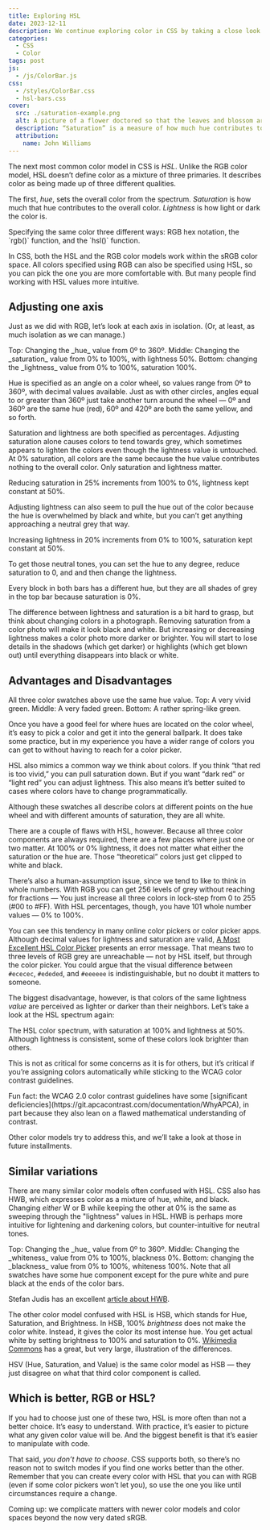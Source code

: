 ```yaml
---
title: Exploring HSL
date: 2023-12-11
description: We continue exploring color in CSS by taking a close look at HSL.
categories:
  - CSS
  - Color
tags: post
js:
  - /js/ColorBar.js
css:
  - /styles/ColorBar.css
  - hsl-bars.css
cover:
  src: ./saturation-example.png
  alt: A picture of a flower doctored so that the leaves and blossom are brilliant green and purple on the left, but fade into shades of grey on the right.
  description: “Saturation” is a measure of how much hue contributes to a color. Here is a picture of a Guzmania Bromeliad (I think) with saturation decreasing from left to right.
  attribution:
    name: John Williams
---
```



The next most common color model in CSS is _HSL_. Unlike the RGB color model, HSL doesn’t define color as a mixture of three primaries. It describes color as being made up of three different qualities.

The first, _hue_, sets the overall color from the spectrum. _Saturation_ is how much that hue contributes to the overall color. _Lightness_ is how light or dark the color is.

<ArticleFigure position="right">
	<div class="box" slot="fig">
		<LabeledSwatch color="#c414b3" label="#c414b3" />
		<LabeledSwatch color="rgb(196 20 179)" label="rgb(196 20 179)" />
		<LabeledSwatch color="hsl(306deg, 81%, 42%)" label="hsl(306deg 81% 42%)" />
	</div>
	Specifying the same color three different ways: RGB hex notation, the `rgb()` function, and the
	`hsl()` function.
</ArticleFigure>

In CSS, both the HSL and the RGB color models work within the sRGB color space. All colors specified using RGB can also be specified using HSL, so you can pick the one you are more comfortable with. But many people find working with HSL values more intuitive.

## Adjusting one axis

Just as we did with RGB, let’s look at each axis in isolation. (Or, at least, as much isolation as we can manage.)

<ArticleFigure>
	<div class="box" slot="fig">
		<ColorBar numSwatches="18" class="hsl hue" style="margin-bottom: 1rem;" />
		<ColorBar numSwatches="20" class="hsl saturation" style="margin-bottom: 1rem;" />
		<ColorBar numSwatches="20" class="hsl lightness" style="margin-bottom: 1rem;" />
	</div>
	Top: Changing the _hue_ value from 0º to 360º. Middle: Changing the _saturation_ value from 0% to
	100%, with lightness 50%. Bottom: changing the _lightness_ value from 0% to 100%, saturation 100%.
</ArticleFigure>

Hue is specified as an angle on a color wheel, so values range from 0º to 360º, with decimal values available. Just as with other circles, angles equal to or greater than 360º just take another turn around the wheel — 0º and 360º are the same hue (red), 60º and 420º are both the same yellow, and so forth.

Saturation and lightness are both specified as percentages. Adjusting saturation alone causes colors to tend towards grey, which sometimes appears to lighten the colors even though the lightness value is untouched. At 0% saturation, all colors are the same because the hue value contributes nothing to the overall color. Only saturation and lightness matter.

<ArticleFigure>
	<div class="box" slot="fig">
		<ColorBar numSwatches="16" class="hsl hue" style="--s: 100%" />
		<ColorBar numSwatches="16" class="hsl hue" style="--s: 75%" />
		<ColorBar numSwatches="16" class="hsl hue" style="--s: 50%" />
		<ColorBar numSwatches="16" class="hsl hue" style="--s: 25%" />
		<ColorBar numSwatches="16" class="hsl hue" style="--s: 0%" />
	</div>
	Reducing saturation in 25% increments from 100% to 0%, lightness kept constant at 50%.
</ArticleFigure>

Adjusting lightness can also seem to pull the hue out of the color because the hue is overwhelmed by black and white, but you can’t get anything approaching a neutral grey that way.

<ArticleFigure>
	<div class="box" slot="fig">
		<ColorBar numSwatches="16" class="hsl hue" style="--l: 0%" />
		<ColorBar numSwatches="16" class="hsl hue" style="--l: 20%" />
		<ColorBar numSwatches="16" class="hsl hue" style="--l: 40%" />
		<ColorBar numSwatches="16" class="hsl hue" style="--l: 60%" />
		<ColorBar numSwatches="16" class="hsl hue" style="--l: 80%" />
		<ColorBar numSwatches="16" class="hsl hue" style="--l: 100%" />
	</div>
	Increasing lightness in 20% increments from 0% to 100%, saturation kept constant at 50%.
</ArticleFigure>

To get those neutral tones, you can set the hue to any degree, reduce saturation to 0, and and then change the lightness.

<ArticleFigure>
	<div class="box" slot="fig">
		<ColorBar numSwatches="16" class="hsl lightness" style="--s: 0%" />
		<ColorBar numSwatches="16" class="hsl hue" style="--l: 25%" />
	</div>
	Every block in both bars has a different hue, but they are all shades of grey in the top bar
	because saturation is 0%.
</ArticleFigure>

The difference between lightness and saturation is a bit hard to grasp, but think about changing colors in a photograph. Removing saturation from a color photo will make it look black and white. But increasing or decreasing lightness makes a color photo more darker or brighter. You will start to lose details in the shadows (which get darker) or highlights (which get blown out) until everything disappears into black or white.

## Advantages and Disadvantages

<ArticleFigure position="right">
	<div class="box" slot="fig">
		<LabeledSwatch color="hsl(127deg 100% 50%)" label="hsl(127deg 100% 50%)" />
		<LabeledSwatch color="hsl(127deg 10% 50%)" label="hsl(127deg 10% 50%)" />
		<LabeledSwatch color="hsl(127deg, 56%, 37%)" label="hsl(127deg 56% 37%)" />
	</div>
	All three color swatches above use the same hue value. Top: A very vivid green. Middle: A very
	faded green. Bottom: A rather spring-like green.
</ArticleFigure>

Once you have a good feel for where hues are located on the color wheel, it’s easy to pick a color and get it into the general ballpark. It does take some practice, but in my experience you have a wider range of colors you can get to without having to reach for a color picker.

HSL also mimics a common way we think about colors. If you think “that red is too vivid,” you can pull saturation down. But if you want “dark red” or “light red” you can adjust lightness. This also means it’s better suited to cases where colors have to change programmatically.

<ArticleFigure position="right">
	<div class="box" slot="fig">
		<LabeledSwatch color="hsl(270deg 100% 100%)" label="hsl(270deg 100% 100%)" />
		<LabeledSwatch color="hsl(60deg 75% 100%)" label="hsl(60deg 75% 100%)" />
		<LabeledSwatch color="hsl(43.23deg 0% 100%)" label="hsl(43.23deg 0% 100%)" />
	</div>
	Although these swatches all describe colors at different points on the hue wheel and with
	different amounts of saturation, they are all white.
</ArticleFigure>

There are a couple of flaws with HSL, however. Because all three color components are always required, there are a few places where just one or two matter. At 100% or 0% lightness, it does not matter what either the saturation or the hue are. Those “theoretical” colors just get clipped to white and black.

There’s also a human-assumption issue, since we tend to like to think in whole numbers. With RGB you can get 256 levels of grey without reaching for fractions — You just increase all three colors in lock-step from 0 to 255 (#00 to #FF). With HSL percentages, though, you have 101 whole number values — 0% to 100%.

You can see this tendency in many online color pickers or color picker apps. Although decimal values for lightness and saturation are valid, [A Most Excellent HSL Color Picker](https://hslpicker.com/#f0f0f0) presents an error message. That means two to three levels of RGB grey are unreachable — not by HSL itself, but through the color picker. You could argue that the visual difference between `#ececec`, `#ededed`, and `#eeeeee` is indistinguishable, but no doubt it matters to someone.

The biggest disadvantage, however, is that colors of the same lightness _value_ are perceived as lighter or darker than their neighbors. Let’s take a look at the HSL spectrum again:

<ArticleFigure>
	<div class="box" slot="fig">
		<ColorBar numSwatches="18" class="hsl hue" style="--s: 100%" />
	</div>
	The HSL color spectrum, with saturation at 100% and lightness at 50%. Although lightness is
	consistent, some of these colors look brighter than others.
</ArticleFigure>

This is not as critical for some concerns as it is for others, but it’s critical if you’re assigning colors automatically while sticking to the WCAG color contrast guidelines.

<AlertCallout>
	Fun fact: the WCAG 2.0 color contrast guidelines have some [significant
	deficiencies](https://git.apcacontrast.com/documentation/WhyAPCA), in part because they also lean
	on a flawed mathematical understanding of contrast.
</AlertCallout>

Other color models try to address this, and we’ll take a look at those in future installments.

## Similar variations

There are many similar color models often confused with HSL. CSS also has HWB, which expresses color as a mixture of hue, white, and black. Changing _either_ W or B while keeping the other at 0% is the same as sweeping through the "lightness" values in HSL. HWB is perhaps more intuitive for lightening and darkening colors, but counter-intuitive for neutral tones.

<ArticleFigure>
	<div class="box" slot="fig">
		<ColorBar numSwatches="16" class="hwb hue" style="margin-bottom: 1rem;" />
		<ColorBar numSwatches="16" class="hwb whiteness" style="margin-bottom: 1rem;" />
		<ColorBar numSwatches="16" class="hwb blackness" style="margin-bottom: 1rem;" />
	</div>
	Top: Changing the _hue_ value from 0º to 360º. Middle: Changing the _whiteness_ value from 0% to
	100%, blackness 0%. Bottom: changing the _blackness_ value from 0% to 100%, whiteness 100%. Note
	that all swatches have some hue component except for the pure white and pure black at the ends of
	the color bars.
</ArticleFigure>

Stefan Judis has an excellent [article about HWB](https://www.stefanjudis.com/blog/hwb-a-color-notation-for-humans/).

The other color model confused with HSL is HSB, which stands for Hue, Saturation, and Brightness. In HSB, 100% _brightness_ does not make the color white. Instead, it gives the color its most intense hue. You get actual white by setting brightness to 100% and saturation to 0%. [Wikimedia Commons](https://commons.wikimedia.org/wiki/File:Hsl-hsv_models_b.svg) has a great, but very large, illustration of the differences.

HSV (Hue, Saturation, and Value) is the same color model as HSB — they just disagree on what that third color component is called.

## Which is better, RGB or HSL?

If you had to choose just one of these two, HSL is more often than not a better choice. It’s easy to understand. With practice, it’s easier to picture what any given color value will be. And the biggest benefit is that it’s easier to manipulate with code.

That said, _you don’t have to choose_. CSS supports both, so there’s no reason not to switch modes if you find one works better than the other. Remember that you can create every color with HSL that you can with RGB (even if some color pickers won’t let you), so use the one you like until circumstances require a change.

Coming up: we complicate matters with newer color models and color spaces beyond the now very dated sRGB.
